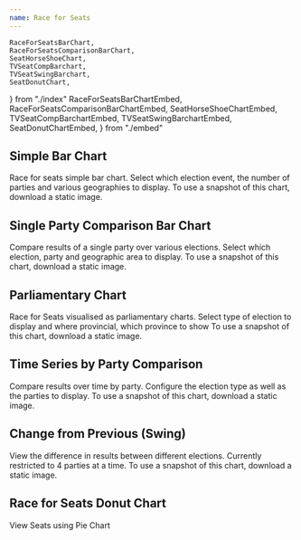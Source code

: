 ```yaml
---
name: Race for Seats
---
```


    RaceForSeatsBarChart,
    RaceForSeatsComparisonBarChart,
    SeatHorseShoeChart,
    TVSeatCompBarchart,
    TVSeatSwingBarchart,
    SeatDonutChart,
} from "./index"
    RaceForSeatsBarChartEmbed,
    RaceForSeatsComparisonBarChartEmbed,
    SeatHorseShoeChartEmbed,
    TVSeatCompBarchartEmbed,
    TVSeatSwingBarchartEmbed,
    SeatDonutChartEmbed,
} from "./embed"

## Simple Bar Chart

Race for seats simple bar chart. Select which election event, the number of parties and various geographies to display. To use a snapshot of this chart, download a static image.

<Playground>
    <RaceForSeatsBarChart/>
    <RaceForSeatsBarChartEmbed />
</Playground>

## Single Party Comparison Bar Chart

Compare results of a single party over various elections. Select which election, party and geographic area to display. To use a snapshot of this chart, download a static image.

<Playground>
    <RaceForSeatsComparisonBarChart/>
    <RaceForSeatsComparisonBarChartEmbed />
</Playground>

## Parliamentary Chart

Race for Seats visualised as parliamentary charts. Select type of election to display and where provincial, which province to show To use a snapshot of this chart, download a static image.

<Playground>
    <SeatHorseShoeChart/>
    <SeatHorseShoeChartEmbed />
</Playground>

## Time Series by Party Comparison

Compare results over time by party. Configure the election type as well as the parties to display. To use a snapshot of this chart, download a static image.

<Playground>
    <TVSeatCompBarchart/>
    <TVSeatCompBarchartEmbed />
</Playground>

## Change from Previous (Swing)

View the difference in results between different elections. Currently restricted to 4 parties at a time. To use a snapshot of this chart, download a static image.

<Playground>
    <TVSeatSwingBarchart/>
    <TVSeatSwingBarchartEmbed />
</Playground>

## Race for Seats Donut Chart

View Seats using Pie Chart

<Playground>
    <SeatDonutChart/>
    <SeatDonutChartEmbed />
</Playground>